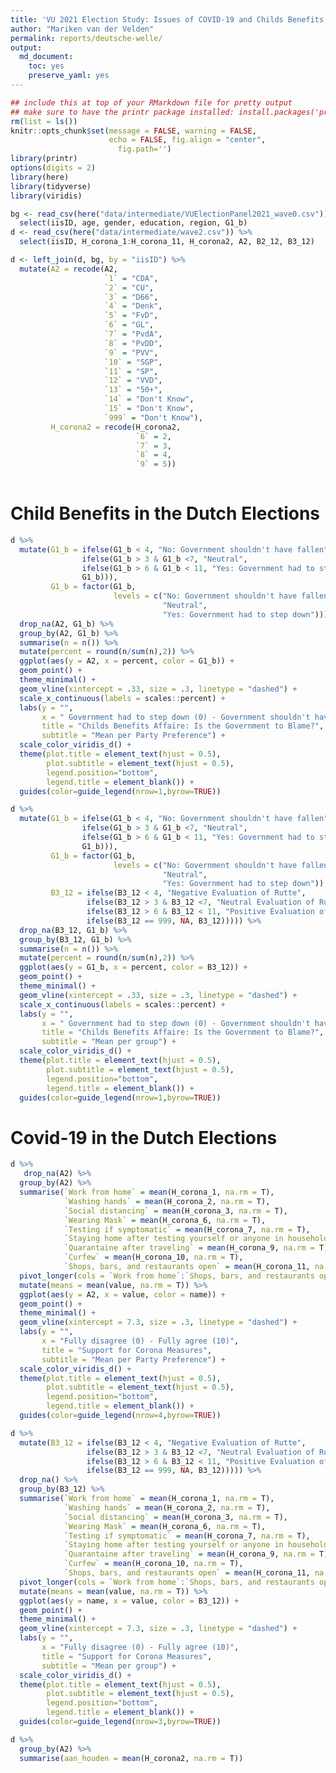 ```yaml
---
title: 'VU 2021 Election Study: Issues of COVID-19 and Childs Benefits Affaire in Dutch Elections'
author: "Mariken van der Velden"
permalink: reports/deutsche-welle/
output: 
  md_document:
    toc: yes
    preserve_yaml: yes
---
```


```r
## include this at top of your RMarkdown file for pretty output
## make sure to have the printr package installed: install.packages('printr')
rm(list = ls())
knitr::opts_chunk$set(message = FALSE, warning = FALSE, 
                      echo = FALSE, fig.align = "center",
                        fig.path='')
library(printr)
options(digits = 2)
library(here)
library(tidyverse)
library(viridis)
```

```r
bg <- read_csv(here("data/intermediate/VUElectionPanel2021_wave0.csv")) %>%
  select(iisID, age, gender, education, region, G1_b)
d <- read_csv(here("data/intermediate/wave2.csv")) %>%
  select(iisID, H_corona_1:H_corona_11, H_corona2, A2, B2_12, B3_12)

d <- left_join(d, bg, by = "iisID") %>%
  mutate(A2 = recode(A2, 
                     `1` = "CDA",
                     `2` = "CU",
                     `3` = "D66",
                     `4` = "Denk",
                     `5` = "FvD",
                     `6` = "GL",
                     `7` = "PvdA",
                     `8` = "PvDD",
                     `9` = "PVV",
                     `10` = "SGP",
                     `11` = "SP",
                     `12` = "VVD",
                     `13` = "50+",
                     `14` = "Don't Know", 
                     `15` = "Don't Know",
                     `999` = "Don't Know"),
         H_corona2 = recode(H_corona2,
                            `6` = 2,
                            `7` = 3,
                            `8` = 4,
                            `9` = 5)) 
 
```
# Child Benefits in the Dutch Elections
```r
d %>%
  mutate(G1_b = ifelse(G1_b < 4, "No: Government shouldn't have fallen",
                ifelse(G1_b > 3 & G1_b <7, "Neutral",
                ifelse(G1_b > 6 & G1_b < 11, "Yes: Government had to step down",
                G1_b))),
         G1_b = factor(G1_b, 
                       levels = c("No: Government shouldn't have fallen",
                                  "Neutral", 
                                  "Yes: Government had to step down"))) %>%
  drop_na(A2, G1_b) %>%
  group_by(A2, G1_b) %>%
  summarise(n = n()) %>%
  mutate(percent = round(n/sum(n),2)) %>%
  ggplot(aes(y = A2, x = percent, color = G1_b)) +
  geom_point() +
  theme_minimal() +
  geom_vline(xintercept = .33, size = .3, linetype = "dashed") +
  scale_x_continuous(labels = scales::percent) +
  labs(y = "", 
       x = " Government had to step down (0) - Government shouldn't have fallen (10)",
       title = "Childs Benefits Affaire: Is the Government to Blame?",
       subtitle = "Mean per Party Preference") +
  scale_color_viridis_d() +
  theme(plot.title = element_text(hjust = 0.5),
        plot.subtitle = element_text(hjust = 0.5),
        legend.position="bottom",
        legend.title = element_blank()) +
  guides(color=guide_legend(nrow=1,byrow=TRUE))
```

```r
d %>%
  mutate(G1_b = ifelse(G1_b < 4, "No: Government shouldn't have fallen",
                ifelse(G1_b > 3 & G1_b <7, "Neutral",
                ifelse(G1_b > 6 & G1_b < 11, "Yes: Government had to step down",
                G1_b))),
         G1_b = factor(G1_b, 
                       levels = c("No: Government shouldn't have fallen",
                                  "Neutral", 
                                  "Yes: Government had to step down")),
         B3_12 = ifelse(B3_12 < 4, "Negative Evaluation of Rutte",
                 ifelse(B3_12 > 3 & B3_12 <7, "Neutral Evaluation of Rutte",
                 ifelse(B3_12 > 6 & B3_12 < 11, "Positive Evaluation of Rutte",
                 ifelse(B3_12 == 999, NA, B3_12))))) %>%
  drop_na(B3_12, G1_b) %>%
  group_by(B3_12, G1_b) %>%
  summarise(n = n()) %>%
  mutate(percent = round(n/sum(n),2)) %>%
  ggplot(aes(y = G1_b, x = percent, color = B3_12)) +
  geom_point() +
  theme_minimal() +
  geom_vline(xintercept = .33, size = .3, linetype = "dashed") +
  scale_x_continuous(labels = scales::percent) +
  labs(y = "", 
       x = " Government had to step down (0) - Government shouldn't have fallen (10)",
       title = "Childs Benefits Affaire: Is the Government to Blame?",
       subtitle = "Mean per group") +
  scale_color_viridis_d() +
  theme(plot.title = element_text(hjust = 0.5),
        plot.subtitle = element_text(hjust = 0.5),
        legend.position="bottom",
        legend.title = element_blank()) +
  guides(color=guide_legend(nrow=1,byrow=TRUE))
```

# Covid-19 in the Dutch Elections
```r
d %>%
   drop_na(A2) %>%
  group_by(A2) %>%
  summarise(`Work from home` = mean(H_corona_1, na.rm = T),
            `Washing hands` = mean(H_corona_2, na.rm = T),
            `Social distancing` = mean(H_corona_3, na.rm = T),
            `Wearing Mask` = mean(H_corona_6, na.rm = T),
            `Testing if symptomatic` = mean(H_corona_7, na.rm = T),
            `Staying home after testing yourself or anyone in household`  = mean(H_corona_8, na.rm = T),
            `Quarantaine after traveling` = mean(H_corona_9, na.rm = T),
            `Curfew` = mean(H_corona_10, na.rm = T),
            `Shops, bars, and restaurants open` = mean(H_corona_11, na.rm = T)) %>%
  pivot_longer(cols = `Work from home`:`Shops, bars, and restaurants open`) %>%
  mutate(means = mean(value, na.rm = T)) %>%
  ggplot(aes(y = A2, x = value, color = name)) +
  geom_point() +
  theme_minimal() +
  geom_vline(xintercept = 7.3, size = .3, linetype = "dashed") +
  labs(y = "", 
       x = "Fully disagree (0) - Fully agree (10)",
       title = "Support for Corona Measures",
       subtitle = "Mean per Party Preference") +
  scale_color_viridis_d() +
  theme(plot.title = element_text(hjust = 0.5),
        plot.subtitle = element_text(hjust = 0.5),
        legend.position="bottom",
        legend.title = element_blank()) +
  guides(color=guide_legend(nrow=4,byrow=TRUE))
```

```r
d %>%
  mutate(B3_12 = ifelse(B3_12 < 4, "Negative Evaluation of Rutte",
                 ifelse(B3_12 > 3 & B3_12 <7, "Neutral Evaluation of Rutte",
                 ifelse(B3_12 > 6 & B3_12 < 11, "Positive Evaluation of Rutte",
                 ifelse(B3_12 == 999, NA, B3_12))))) %>%
  drop_na() %>%
  group_by(B3_12) %>%
  summarise(`Work from home` = mean(H_corona_1, na.rm = T),
            `Washing hands` = mean(H_corona_2, na.rm = T),
            `Social distancing` = mean(H_corona_3, na.rm = T),
            `Wearing Mask` = mean(H_corona_6, na.rm = T),
            `Testing if symptomatic` = mean(H_corona_7, na.rm = T),
            `Staying home after testing yourself or anyone in household`  = mean(H_corona_8, na.rm = T),
            `Quarantaine after traveling` = mean(H_corona_9, na.rm = T),
            `Curfew` = mean(H_corona_10, na.rm = T),
            `Shops, bars, and restaurants open` = mean(H_corona_11, na.rm = T)) %>%
  pivot_longer(cols = `Work from home`:`Shops, bars, and restaurants open`) %>%
  mutate(means = mean(value, na.rm = T)) %>%
  ggplot(aes(y = name, x = value, color = B3_12)) +
  geom_point() +
  theme_minimal() +
  geom_vline(xintercept = 7.3, size = .3, linetype = "dashed") +
  labs(y = "", 
       x = "Fully disagree (0) - Fully agree (10)",
       title = "Support for Corona Measures",
       subtitle = "Mean per group") +
  scale_color_viridis_d() +
  theme(plot.title = element_text(hjust = 0.5),
        plot.subtitle = element_text(hjust = 0.5),
        legend.position="bottom",
        legend.title = element_blank()) +
  guides(color=guide_legend(nrow=3,byrow=TRUE))
```

```r
d %>%
  group_by(A2) %>%
  summarise(aan_houden = mean(H_corona2, na.rm = T))
```
